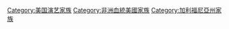 {{Commonscat|Jackson family}}

[[Category:美国演艺家族|Category:美国演艺家族]]
[[Category:非洲血統美國家族|Category:非洲血統美國家族]]
[[Category:加利福尼亞州家族|Category:加利福尼亞州家族]]
